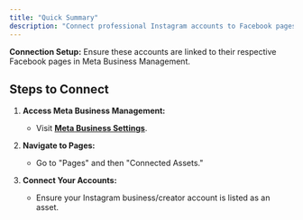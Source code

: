 ```yaml
---
title: "Quick Summary"
description: "Connect professional Instagram accounts to Facebook pages for social media management."
---
```


**Connection Setup:** Ensure these accounts are linked to their respective Facebook pages in Meta Business Management.

## Steps to Connect

  1. **Access Meta Business Management:**

     * Visit **[Meta Business Settings](https://business.facebook.com/latest/settings)**.

  2. **Navigate to Pages:**

     * Go to "Pages" and then "Connected Assets."

  3. **Connect Your Accounts:**

     * Ensure your Instagram business/creator account is listed as an asset.